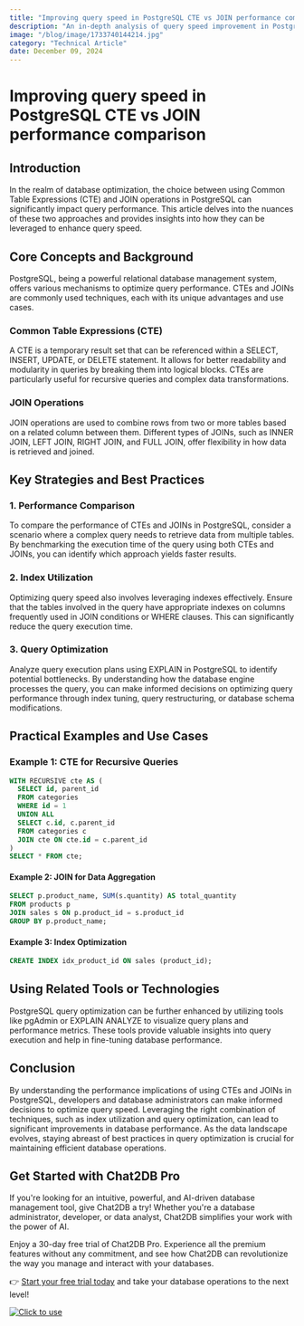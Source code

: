 ```yaml
---
title: "Improving query speed in PostgreSQL CTE vs JOIN performance comparison"
description: "An in-depth analysis of query speed improvement in PostgreSQL using Common Table Expressions (CTE) and JOIN operations."
image: "/blog/image/1733740144214.jpg"
category: "Technical Article"
date: December 09, 2024
---
```


# Improving query speed in PostgreSQL CTE vs JOIN performance comparison

## Introduction

In the realm of database optimization, the choice between using Common Table Expressions (CTE) and JOIN operations in PostgreSQL can significantly impact query performance. This article delves into the nuances of these two approaches and provides insights into how they can be leveraged to enhance query speed.

## Core Concepts and Background

PostgreSQL, being a powerful relational database management system, offers various mechanisms to optimize query performance. CTEs and JOINs are commonly used techniques, each with its unique advantages and use cases.

### Common Table Expressions (CTE)

A CTE is a temporary result set that can be referenced within a SELECT, INSERT, UPDATE, or DELETE statement. It allows for better readability and modularity in queries by breaking them into logical blocks. CTEs are particularly useful for recursive queries and complex data transformations.

### JOIN Operations

JOIN operations are used to combine rows from two or more tables based on a related column between them. Different types of JOINs, such as INNER JOIN, LEFT JOIN, RIGHT JOIN, and FULL JOIN, offer flexibility in how data is retrieved and joined.

## Key Strategies and Best Practices

### 1. Performance Comparison

To compare the performance of CTEs and JOINs in PostgreSQL, consider a scenario where a complex query needs to retrieve data from multiple tables. By benchmarking the execution time of the query using both CTEs and JOINs, you can identify which approach yields faster results.

### 2. Index Utilization

Optimizing query speed also involves leveraging indexes effectively. Ensure that the tables involved in the query have appropriate indexes on columns frequently used in JOIN conditions or WHERE clauses. This can significantly reduce the query execution time.

### 3. Query Optimization

Analyze query execution plans using EXPLAIN in PostgreSQL to identify potential bottlenecks. By understanding how the database engine processes the query, you can make informed decisions on optimizing query performance through index tuning, query restructuring, or database schema modifications.

## Practical Examples and Use Cases

### Example 1: CTE for Recursive Queries

```sql
WITH RECURSIVE cte AS (
  SELECT id, parent_id
  FROM categories
  WHERE id = 1
  UNION ALL
  SELECT c.id, c.parent_id
  FROM categories c
  JOIN cte ON cte.id = c.parent_id
)
SELECT * FROM cte;
```

#### Example 2: JOIN for Data Aggregation

```sql
SELECT p.product_name, SUM(s.quantity) AS total_quantity
FROM products p
JOIN sales s ON p.product_id = s.product_id
GROUP BY p.product_name;
```

#### Example 3: Index Optimization

```sql
CREATE INDEX idx_product_id ON sales (product_id);
```

## Using Related Tools or Technologies

PostgreSQL query optimization can be further enhanced by utilizing tools like pgAdmin or EXPLAIN ANALYZE to visualize query plans and performance metrics. These tools provide valuable insights into query execution and help in fine-tuning database performance.

## Conclusion

By understanding the performance implications of using CTEs and JOINs in PostgreSQL, developers and database administrators can make informed decisions to optimize query speed. Leveraging the right combination of techniques, such as index utilization and query optimization, can lead to significant improvements in database performance. As the data landscape evolves, staying abreast of best practices in query optimization is crucial for maintaining efficient database operations.

## Get Started with Chat2DB Pro

If you're looking for an intuitive, powerful, and AI-driven database management tool, give Chat2DB a try! Whether you're a database administrator, developer, or data analyst, Chat2DB simplifies your work with the power of AI.

Enjoy a 30-day free trial of Chat2DB Pro. Experience all the premium features without any commitment, and see how Chat2DB can revolutionize the way you manage and interact with your databases.

👉 [Start your free trial today](https://chat2db.ai/pricing) and take your database operations to the next level!


[![Click to use](/image/blog/bg/chat2db.jpg)](https://chat2db.ai/)
